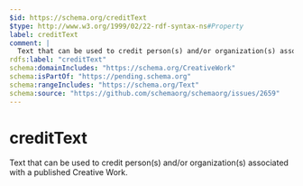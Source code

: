 ```yaml
---
$id: https://schema.org/creditText
$type: http://www.w3.org/1999/02/22-rdf-syntax-ns#Property
label: creditText
comment: |
  Text that can be used to credit person(s) and/or organization(s) associated with a published Creative Work.
rdfs:label: "creditText"
schema:domainIncludes: "https://schema.org/CreativeWork"
schema:isPartOf: "https://pending.schema.org"
schema:rangeIncludes: "https://schema.org/Text"
schema:source: "https://github.com/schemaorg/schemaorg/issues/2659"
---
```


# creditText

Text that can be used to credit person(s) and/or organization(s) associated with a published Creative Work.

